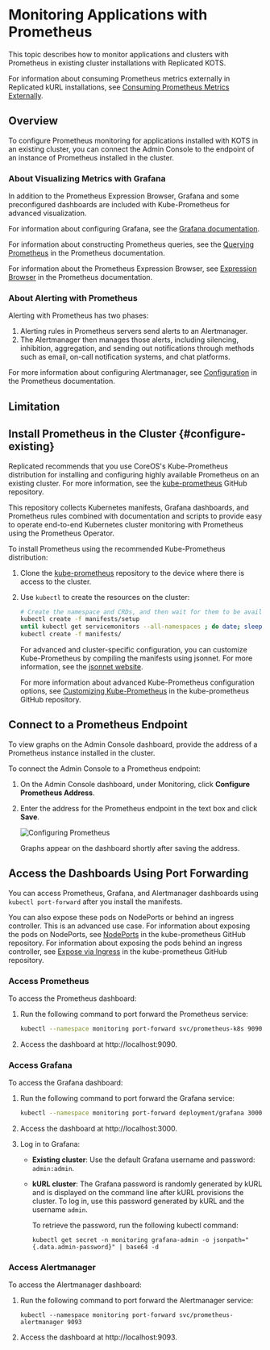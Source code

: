 
# Monitoring Applications with Prometheus

This topic describes how to monitor applications and clusters with Prometheus in existing cluster installations with Replicated KOTS.

For information about consuming Prometheus metrics externally in Replicated kURL installations, see [Consuming Prometheus Metrics Externally](monitoring-external-prometheus).

## Overview

<OverviewProm/>

To configure Prometheus monitoring for applications installed with KOTS in an existing cluster, you can connect the Admin Console to the endpoint of an instance of Prometheus installed in the cluster.

### About Visualizing Metrics with Grafana

In addition to the Prometheus Expression Browser, Grafana and some preconfigured dashboards are included with Kube-Prometheus for advanced visualization.

For information about configuring Grafana, see the [Grafana documentation](https://grafana.com/docs/).

For information about constructing Prometheus queries, see the [Querying Prometheus](https://prometheus.io/docs/prometheus/latest/querying/basics/) in the Prometheus documentation.

For information about the Prometheus Expression Browser, see [Expression Browser](https://prometheus.io/docs/visualization/browser/) in the Prometheus documentation.


### About Alerting with Prometheus

Alerting with Prometheus has two phases:

1. Alerting rules in Prometheus servers send alerts to an Alertmanager.
1. The Alertmanager then manages those alerts, including silencing, inhibition, aggregation, and sending out notifications through methods such as email, on-call notification systems, and chat platforms.

For more information about configuring Alertmanager, see [Configuration](https://prometheus.io/docs/alerting/configuration/) in the Prometheus documentation.

## Limitation

<LimitationEc/>

## Install Prometheus in the Cluster {#configure-existing}

Replicated recommends that you use CoreOS's Kube-Prometheus distribution for installing and configuring highly available Prometheus on an existing cluster. For more information, see the [kube-prometheus](https://github.com/coreos/kube-prometheus) GitHub repository.

This repository collects Kubernetes manifests, Grafana dashboards, and Prometheus rules combined with documentation and scripts to provide easy to operate end-to-end Kubernetes cluster monitoring with Prometheus using the Prometheus Operator.

To install Prometheus using the recommended Kube-Prometheus distribution:

1. Clone the [kube-prometheus](https://github.com/coreos/kube-prometheus) repository to the device where there is access to the cluster.

1. Use `kubectl` to create the resources on the cluster:

   ```bash
   # Create the namespace and CRDs, and then wait for them to be available before creating the remaining resources
   kubectl create -f manifests/setup
   until kubectl get servicemonitors --all-namespaces ; do date; sleep 1; echo ""; done
   kubectl create -f manifests/
   ```

   For advanced and cluster-specific configuration, you can customize Kube-Prometheus by compiling the manifests using jsonnet. For more information, see the [jsonnet website](https://jsonnet.org/).

   For more information about advanced Kube-Prometheus configuration options, see [Customizing Kube-Prometheus](https://github.com/coreos/kube-prometheus#customizing-kube-prometheus) in the kube-prometheus GitHub repository.

## Connect to a Prometheus Endpoint

To view graphs on the Admin Console dashboard, provide the address of a Prometheus instance installed in the cluster.

To connect the Admin Console to a Prometheus endpoint:

1. On the Admin Console dashboard, under Monitoring, click **Configure Prometheus Address**.
1. Enter the address for the Prometheus endpoint in the text box and click **Save**.

   ![Configuring Prometheus](/images/kotsadm-dashboard-configureprometheus.png)

   Graphs appear on the dashboard shortly after saving the address.

## Access the Dashboards Using Port Forwarding

You can access Prometheus, Grafana, and Alertmanager dashboards using `kubectl port-forward` after you install the manifests.

You can also expose these pods on NodePorts or behind an ingress controller. This is an advanced use case. For information about exposing the pods on NodePorts, see [NodePorts](https://github.com/prometheus-operator/kube-prometheus/blob/main/docs/customizations/node-ports.md) in the kube-prometheus GitHub repository. For information about exposing the pods behind an ingress controller, see [Expose via Ingress](https://github.com/prometheus-operator/kube-prometheus/blob/main/docs/customizations/exposing-prometheus-alertmanager-grafana-ingress.md) in the kube-prometheus GitHub repository.

### Access Prometheus

To access the Prometheus dashboard:

1. Run the following command to port forward the Prometheus service:

   ```bash
   kubectl --namespace monitoring port-forward svc/prometheus-k8s 9090
   ```

1. Access the dashboard at http://localhost:9090.

### Access Grafana

To access the Grafana dashboard:

1. Run the following command to port forward the Grafana service:

   ```bash
   kubectl --namespace monitoring port-forward deployment/grafana 3000
   ```
1. Access the dashboard at http://localhost:3000.
1. Log in to Grafana:
   * **Existing cluster**: Use the default Grafana username and password: `admin:admin`.
   * **kURL  cluster**: The Grafana password is randomly generated by kURL and is displayed on the command line after kURL provisions the cluster. To log in, use this password generated by kURL and the username `admin`.

      To retrieve the password, run the following kubectl command:

      ```
      kubectl get secret -n monitoring grafana-admin -o jsonpath="{.data.admin-password}" | base64 -d
      ```

### Access Alertmanager

To access the Alertmanager dashboard:

1. Run the following command to port forward the Alertmanager service:

   ```
   kubectl --namespace monitoring port-forward svc/prometheus-alertmanager 9093
   ```

1. Access the dashboard at http://localhost:9093.
